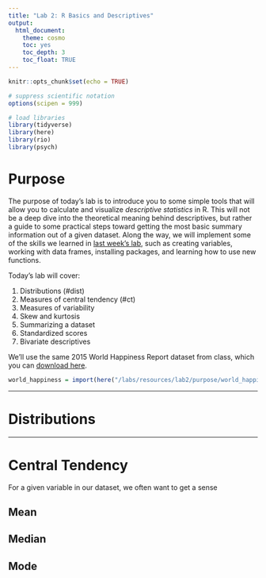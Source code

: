 ```yaml
---
title: "Lab 2: R Basics and Descriptives"
output: 
  html_document: 
    theme: cosmo
    toc: yes
    toc_depth: 3
    toc_float: TRUE
---
```


```r
knitr::opts_chunk$set(echo = TRUE)

# suppress scientific notation
options(scipen = 999)

# load libraries
library(tidyverse)
library(here)
library(rio)
library(psych)
```


# Purpose

The purpose of today's lab is to introduce you to some simple tools that will allow you to calculate and visualize *descriptive statistics* in R. This will not be a deep dive into the theoretical meaning behind descriptives, but rather a guide to some practical steps toward getting the most basic summary information out of a given dataset. Along the way, we will implement some of the skills we learned in [last week's lab](https://uopsych.github.io/psy611/labs/lab-1.html){target="_blank"}, such as creating variables, working with data frames, installing packages, and learning how to use new functions. 

Today's lab will cover:

1. Distributions (#dist)
1. Measures of central tendency (#ct)
2. Measures of variability
3. Skew and kurtosis
4. Summarizing a dataset
5. Standardized scores
6. Bivariate descriptives

We'll use the same 2015 World Happiness Report dataset from class, which you can [download here](https://drive.google.com/uc?export=download&id=1XXsB4L4wDxGkcc-JuVnotKWCnsDUsskW). 

```r
world_happiness = import(here("/labs/resources/lab2/purpose/world_happiness_2015.csv"))
```


***

# Distributions {#dist}


***

# Central Tendency {#ct}

For a given variable in our dataset, we often want to get a sense

## Mean

## Median

## Mode



